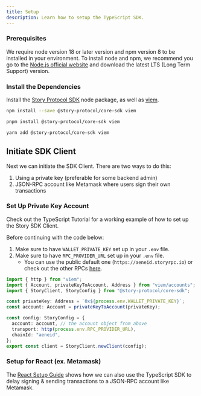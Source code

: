 ```yaml
---
title: Setup
description: Learn how to setup the TypeScript SDK.
---
```


### Prerequisites

We require node version 18 or later version and npm version 8 to be installed in your environment. To install node and npm, we recommend you go to the [Node.js official website](https://nodejs.org) and download the latest LTS (Long Term Support) version.

### Install the Dependencies

Install the [Story Protocol SDK](https://www.npmjs.com/package/@story-protocol/core-sdk) node package, as well as [viem](https://www.npmjs.com/package/viem).

<CodeGroup>

```bash npm
npm install --save @story-protocol/core-sdk viem
```

```bash pnpm
pnpm install @story-protocol/core-sdk viem
```

```bash yarn
yarn add @story-protocol/core-sdk viem
```

</CodeGroup>

## Initiate SDK Client

Next we can initiate the SDK Client. There are two ways to do this:

1. Using a private key (preferable for some backend admin)
2. JSON-RPC account like Metamask where users sign their own transactions

### Set Up Private Key Account

<CardGroup cols={1}>
  <Card
    title="Working Example"
    href="https://github.com/storyprotocol/typescript-tutorial/blob/main/utils/config.ts"
    icon="thumbs-up"
  >
    Check out the TypeScript Tutorial for a working example of how to set up the
    Story SDK Client.
  </Card>
</CardGroup>

Before continuing with the code below:

1. Make sure to have `WALLET_PRIVATE_KEY` set up in your `.env` file.
2. Make sure to have `RPC_PROVIDER_URL` set up in your `.env` file.
   - You can use the public default one (`https://aeneid.storyrpc.io`) or check out the other RPCs [here](/network/network-info/aeneid#rpcs).

```typescript utils.ts
import { http } from "viem";
import { Account, privateKeyToAccount, Address } from "viem/accounts";
import { StoryClient, StoryConfig } from "@story-protocol/core-sdk";

const privateKey: Address = `0x${process.env.WALLET_PRIVATE_KEY}`;
const account: Account = privateKeyToAccount(privateKey);

const config: StoryConfig = {
  account: account, // the account object from above
  transport: http(process.env.RPC_PROVIDER_URL),
  chainId: "aeneid",
};
export const client = StoryClient.newClient(config);
```

### Setup for React (ex. Metamask)

The [React Setup Guide](/developers/react-guide/setup) shows how we can also use the TypeScript SDK to delay signing & sending transactions to a JSON-RPC account like Metamask.
